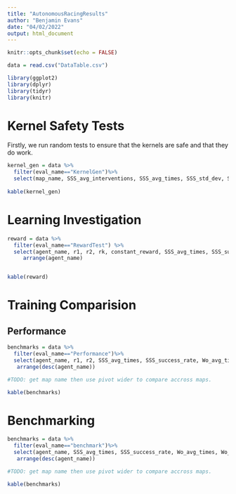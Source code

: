 ```yaml
---
title: "AutonomousRacingResults"
author: "Benjamin Evans"
date: "04/02/2022"
output: html_document
---
```



```r
knitr::opts_chunk$set(echo = FALSE)

data = read.csv("DataTable.csv")

library(ggplot2)
library(dplyr)
library(tidyr)
library(knitr)

```

# Kernel Safety Tests

Firstly, we run random tests to ensure that the kernels are safe and that they do work.

```r
kernel_gen = data %>%
  filter(eval_name=="KernelGen")%>%
  select(map_name, SSS_avg_interventions, SSS_avg_times, SSS_std_dev, SSS_success_rate)
  
kable(kernel_gen)
```

# Learning Investigation

```r
reward = data %>%
  filter(eval_name=="RewardTest") %>%
  select(agent_name, r1, r2, rk, constant_reward, SSS_avg_times, SSS_success_rate, Wo_avg_times, Wo_success_rate)%>%
     arrange(agent_name)


kable(reward)
```


# Training Comparision

## Performance
```r

benchmarks = data %>%
  filter(eval_name=="Performance")%>%
  select(agent_name, r1, r2, SSS_avg_times, SSS_success_rate, Wo_avg_times, Wo_success_rate)%>%
   arrange(desc(agent_name))

#TODO: get map name then use pivot wider to compare accross maps.

kable(benchmarks)

```


# Benchmarking


```r

benchmarks = data %>%
  filter(eval_name=="benchmark")%>%
  select(agent_name, SSS_avg_times, SSS_success_rate, Wo_avg_times, Wo_success_rate)%>%
   arrange(desc(agent_name))

#TODO: get map name then use pivot wider to compare accross maps.

kable(benchmarks)

```



